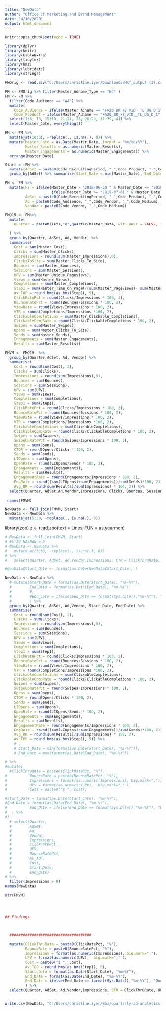 ```yaml
---
title: "NewData"
author: "Office of Marketing and Brand Management"
date: "4/16/2020"
output: html_document
---
```


```r
knitr::opts_chunk$set(echo = TRUE)
```


```r
library(dplyr)
library(knitr)
library(kableExtra)
library(tinytex)
library(hms)
library(lubridate)
library(stringr)
```

```r
FMOrig <- read.csv("C:/Users/christine.iyer/Downloads/MKT_output (2).csv", header = T, stringsAsFactors = F)
```

```r
FM <- FMOrig %>% filter(Master_Adname_Type == "NC" )
FM <- FM %>%
  filter(Code_Audience == "WA") %>% 
  mutate(
    Code_Audience = ifelse(Master_Adname == "FA20_BR_FB_VID__TL_UG_D_1", "TL", Code_Audience), 
    Code_Product = ifelse(Master_Adname == "FA20_BR_FB_VID__TL_UG_D_1", "UG", Code_Product)) %>%
  select(1:8, 13, 15:19, 21:24, 26, 28:29, 31:39, 41) %>% 
  select(Master_Date, everything())

FM <- FM %>% 
  mutate_at(10:31, ~replace(., is.na(.), 0)) %>% 
  mutate(Master_Date = as.Date(Master_Date, format = "%m/%d/%Y"), 
         Master_Results = as.numeric(Master_Results), 
         Master_Engagements = as.numeric(Master_Engagements)) %>% 
  arrange(Master_Date) 


```
 
```r
Start <- FM %>% 
  mutate(AdSet = paste0(Code_RecruitingPeriod, "_",Code_Product, "_",Code_Audience, "_",Code_Vendor, "_",Code_Medium, "_",Code_Objective)) %>% 
  group_by(AdSet) %>% summarise(Start_Date = min(Master_Date), End_Date = max(Master_Date))
```

```r
FM <- FM %>%
  mutate(FY = ifelse(Master_Date > "2018-06-30 " & Master_Date <= "2019-06-30", "FY19",
                     ifelse(Master_Date >= "2019-07-01 " & Master_Date < "2020-07-01", "FY20","N/A")), 
         AdSet = paste0(Code_RecruitingPeriod, "_",Code_Product, "_",Code_Audience, "_",Code_Vendor, "_",Code_Medium, "_",Code_Objective), 
         Ad = paste0(Code_Audience, "_",Code_Vendor, "_",Code_Medium), 
         Vendor = paste0(Code_Vendor, "_",Code_Medium))
```

```r
FMQ19 <- FM%>% 
  mutate(
    Quarter = paste0((FY),"Q",quarter(Master_Date, with_year = FALSE, fiscal_start = 7))
    
  ) %>% 
  group_by(Quarter, AdSet, Ad, Vendor) %>% 
  summarise(
    Cost = sum(Master_Cost),
    Clicks = sum(Master_Clicks), 
    Impressions = round(sum(Master_Impressions),0), 
    ClicksToSite = sum(Master_Clicks_To_Site),
    Bounces = sum(Master_Bounces),
    Sessions = sum(Master_Sessions), 
    UPV = sum(Master_Unique_Pageviews), 
    Views = sum(Master_Views), 
    Completions = sum(Master_Completions), 
    Step1 = sum(Master_Time_On_Page)/(sum(Master_Pageviews)- sum(Master_Exits)), 
    Av_TOP = round_hms(as_hms(Step1), 5), 
    ClickRatePct = round(Clicks/Impressions * 100, 2), 
    BounceRatePct = round(Bounces/Sessions * 100, 2), 
    ViewRate = round(Views/Impressions * 100, 2), 
    VTR = round(Completions/Impressions *100, 2), 
    ClickableCompletions = sum(Master_Clickable_Completions), 
    ClickableCompRate = round(Clicks/ClickableCompletions * 100, 2), 
    Swipes = sum(Master_Swipes), 
    Opens = sum(Master_Clicks_To_Site), 
    Sends = sum(Master_Sends), 
    Engagements = sum(Master_Engagements), 
    Results = sum(Master_Results))
```
 
```r
FMVM <- FMQ19  %>% 
  group_by(Quarter,AdSet, Ad, Vendor) %>%
  summarise(
    Cost = round(sum(Cost), 2),
    Clicks = sum(Clicks),
    Impressions = round(sum(Impressions),0),
    Bounces = sum(Bounces),
    Sessions = sum(Sessions),
    UPV = sum(UPV),
    Views = sum(Views),
    Completions = sum(Completions),
    Step1 = sum(Step1),
    ClickRatePct = round(Clicks/Impressions * 100, 2),
    BounceRatePct = round(Bounces/Sessions * 100, 2),
    ViewRate = round(Views/Impressions * 100, 2),
    VTR = round(Completions/Impressions *100, 2),
    ClickableCompletions = sum(ClickableCompletions),
    ClickableCompRate = round(Clicks/ClickableCompletions * 100, 2), 
    Swipes = sum(Swipes), 
    SwipeUpRatePct = round(Swipes/Impressions * 100, 2),
    Opens = sum(Opens),
    CTOR = round(Opens/Clicks * 100, 2), 
    Sends = sum(Sends), 
    LIOpens = sum(Opens),
    OpenRate = round(LIOpens/Sends * 100, 2), 
    Engagements = sum(Engagements),
    Results = sum(Results), 
    EngagementRate = round(Engagements/Impressions * 100, 2),
    EngRate = round((sum(LIOpens)+sum(Engagements))/sum(Sends)*100, 2), 
    Avg_RR = round(sum(Results)/sum(Impressions) * 100, 2)) %>%
  select(Quarter, AdSet,Ad,Vendor,Impressions, Clicks, Bounces, Sessions, Swipes, ClickRatePct, SwipeUpRatePct, UPV, BounceRatePct, VTR, CTOR,OpenRate, Sends, Views,ViewRate, ClickableCompletions, Completions, Opens, LIOpens,  Engagements,  EngRate, EngagementRate,   Step1, Cost, Avg_RR, Results) 
 
 names(FMVM)
```

```r
NewData <- full_join(FMVM, Start)
NewData <- NewData %>% 
  mutate_at(5:30, ~replace(., is.na(.), 0)) 
```

library(zoo)
z <- read.zoo(text = Lines, FUN = as.yearmon)
```r
# NewData <- full_join(FMVM, Start)
# #5-30 NA/NAN = 0
# NewData <- NewData %>% 
#   mutate_at(5:30, ~replace(., is.na(.), 0)) 
# %>% 
#   select(Quarter, AdSet, Ad,Vendor,Impressions, CTR = ClickThruRate, UPV, BR = BounceRate, Av_TOP, Cost, Start_Date, End_Date) %>% filter(Impressions > 0)

#NewData$Start_Date <- format(as.Date(NewData$Start_Date), )


```

```r
NewData <- NewData %>% 
  # mutate(Start_Date = format(as.Date(Start_Date), "%m-%Y"),
  #        End_Date = format(as.Date(End_Date), "%m-%Y")
  #        #, 
  #        #End_Date = ifelse(End_Date == format(Sys.Date(),"%m-%Y"), "Ongoing", End_Date)
  #        ) %>%
  group_by(Quarter, AdSet, Ad,Vendor, Start_Date, End_Date) %>% 
  summarise(
    Cost = round(sum(Cost), 2),
    Clicks = sum(Clicks),
    Impressions = round(sum(Impressions),0),
    Bounces = sum(Bounces),
    Sessions = sum(Sessions),
    UPV = sum(UPV),
    Views = sum(Views),
    Completions = sum(Completions),
    Step1 = sum(Step1),
    ClickRatePct = round(Clicks/Impressions * 100, 2),
    BounceRatePct = round(Bounces/Sessions * 100, 2),
    ViewRate = round(Views/Impressions * 100, 2),
    VTR = round(Completions/Impressions *100, 2),
    ClickableCompletions = sum(ClickableCompletions),
    ClickableCompRate = round(Clicks/ClickableCompletions * 100, 2), 
    Swipes = sum(Swipes), 
    SwipeUpRatePct = round(Swipes/Impressions * 100, 2),
    Opens = sum(Opens),
    CTOR = round(Opens/Clicks * 100, 2), 
    Sends = sum(Sends), 
    LIOpens = sum(Opens),
    OpenRate = round(LIOpens/Sends * 100, 2), 
    Engagements = sum(Engagements),
    Results = sum(Results), 
    EngagementRate = round(Engagements/Impressions * 100, 2),
    EngRate = round((sum(LIOpens)+sum(Engagements))/sum(Sends)*100, 2), 
    Avg_RR = round(sum(Results)/sum(Impressions) * 100, 2),
    Av_TOP = round_hms(as_hms(Step1), 5)) %>% 
    # , 
    # Start_Date = min(format(as.Date(Start_Date), "%m-%Y")), 
    # End_Date = max(format(as.Date(End_Date), "%m-%Y"))

# %>% 
#mutate(
  #ClickThruRate = paste0(ClickRatePct, "%"),
#          BounceRate = paste0(BounceRatePct, "%"),
#          Impressions = format(as.numeric(Impressions), big.mark=","), 
#          UPV = format(as.numeric(UPV),  big.mark="," ),
#          Cost = paste0("$ ", Cost),

#Start_Date = format(as.Date(Start_Date), "%m-%Y"), 
#End_Date = format(as.Date(End_Date), "%m-%Y"), 
#          End_Date = ifelse(End_Date == format(Sys.Date(),"%m-%Y"), "Ongoing", End_Date)
#  ) %>% 
#)
  # select(Quarter,
  #        AdSet,
  #        Ad,
  #        Vendor,
  #        Impressions,
  #        ClickRatePct ,
  #        UPV,
  #        BounceRatePct,
  #        Av_TOP,
  #        Cost,
  #        Start_Date,
  #        End_Date) 
# %>%
  filter(Impressions > 0)
names(NewData)
```


```r
str(FMVM)




## Findings


  
  #####################################
  
  mutate(ClickThruRate = paste0(ClickRatePct, "%"),
         BounceRate = paste0(BounceRatePct, "%"),
         Impressions = format(as.numeric(Impressions), big.mark=","), 
         UPV = format(as.numeric(UPV),  big.mark="," ),
         Cost = paste0("$ ", Cost),
         Av_TOP = round_hms(as_hms(Step1), 5), 
         Start_Date = format(as.Date(Start_Date), "%m-%Y"), 
         End_Date = format(as.Date(End_Date), "%m-%Y"), 
         End_Date = ifelse(End_Date == format(Sys.Date(),"%m-%Y"), "Ongoing", End_Date)
         ) %>%
  select(Quarter, AdSet, Ad,Vendor,Impressions, CTR = ClickThruRate, UPV, BR = BounceRate, Av_TOP, Cost, Start_Date, End_Date) %>% filter(Impressions > 0)



```

```r
write.csv(NewData, "C:/Users/christine.iyer/Box/quarterly-ad-analytics-projects/FlowchartWorkingAdult_V2.csv", row.names = F)
```

